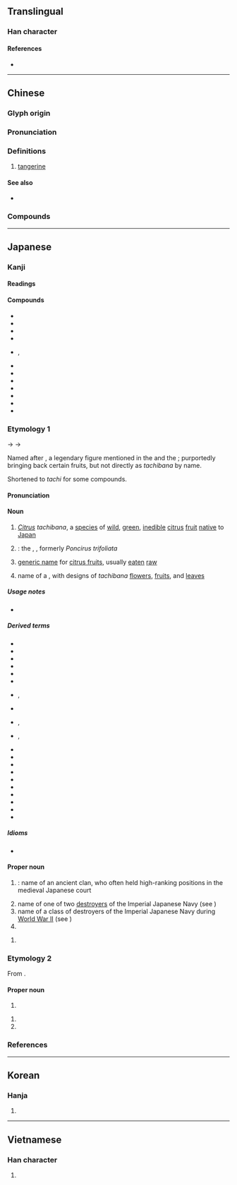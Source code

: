 {{also|桔}}
{{character info/new}}
==Translingual==

===Han character===
{{Han char|rn=75|rad=木|as=12|sn=16|four=47927|canj=DNHB|ids=⿰木矞}}

====References====
* {{Han ref|kx=0553.270|dkj=15551|dj=0942.100|hdz=21297.080|uh=6A58|ud=27224|bh=BEEF|bd=48879}}

----

==Chinese==
{{zh-forms}}

===Glyph origin===
{{Han etym}}

===Pronunciation===
{{zh-pron
|m=jú
|c=gwat1
|mn=qz,tw,xm:kiat/zz:kit
|mn_note=kiat/kit - vernacular (俗), 桔 is used in Taiwan
|mc=y
|oc=y
|ma=
|cat=n
}}

===Definitions===
{{zh-hanzi}}

# [[tangerine]]

====See also====
* {{zh-l|桔}}

===Compounds===
{{zh-der|橘柑|橘紅|橘黃|橘絡|橘子|千頭橘奴|南橘北枳|懷橘|柑橘|橘井|橘化為枳|橘奴|橘河|橘皮|橘酒|橘頌|橘餅|福橘|蜜橘|越橘|金橘}}

----

==Japanese==

===Kanji===
{{ja-kanji|grade=|rs=木12}}

====Readings====
{{ja-readings
|goon=きち
|kanon=きつ
|kun=たちばな-
}}

====Compounds====
{{der-top|Compounds}}
* {{ja-r|橘%皮|き%がわ|pos=the [[peel]] of the ''tachibana'' fruit}}
* {{ja-r|橘家 神道|^きっけ ^しんとう}}
* {{ja-r|橘中 の 楽しみ|きっちゅう の たのしみ}}
* {{ja-r|温州%橘|^うんしゅう%-きつ|pos=alternative name for ''[[Citrus unshiu]]''}}
* {{ja-r|柑橘|かんきつ}}, {{ja-r|柑橘%類|かんきつ%-るい|pos=[[citrus fruit]]s as a whole}}
* {{ja-r|月%橘|ゲッ%キツ|orange jessamine|pos=''[[Murraya paniculata]]''}}
* {{ja-r|源平藤橘|^げんぺいとうきつ|pos=the four major clans in the {{w|Nara period}}: [[Minamoto]], [[Taira]], [[Fujiwara]] and [[Tachibana]]}}
* {{ja-r|香橘|こうきつ}}
* {{ja-r|四季%橘|シキ%-キツ|[[calamondin]]|pos={{taxlink|Citrus × microcarpa|species|ver=180209}}}}
* {{ja-r|臭橘|しゅうきつ|pos=alternative name for the trifoliate orange}}
* {{ja-r|盧%橘|ろ%きつ}}
* {{ja-r|金橘|キンカン}}
{{der-bottom}}

===Etymology 1===
<div style="float:right;">
{{wp|lang=ja|タチバナ}}
{{wp|Citrus tachibana}}
</div>
{{ja-kanjitab|たちばな|yomi=k}}

{{IPAchar|/tadibana/}} → {{IPAchar|/tatibana/}} → {{IPAchar|/tat͡ɕibana/}}

Named after {{m|ja|田道間守|tr=Tajimamori||{{w|Tajimamori}}}}, a legendary figure mentioned in the ''{{w|Kojiki}}'' and the ''{{w|Nihon Shoki}}''; purportedly bringing back certain fruits, but not directly as ''tachibana'' by name.

Shortened to ''tachi'' for some compounds.

====Pronunciation====
{{ja-pron|y=k|たちばな|acc=2|acc_ref=DJR}}

====Noun====
{{ja-noun|たちばな|タチバナ}}

# ''[[Citrus]] tachibana'', a [[species]] of [[wild]], [[green]], [[inedible]] [[citrus]] [[fruit]] [[native]] to [[Japan]]
#: {{synonyms|ja|大和橘|tr=Yamato tachibana}}
#: {{hypernyms|ja|蜜柑|tr=mikan}}
# {{synonym of|lang=ja|唐橘|tr=kara-tachibana}}: the {{w|trifoliate orange}}, {{taxlink|Citrus trifoliata|species|ver=180209}}, formerly ''Poncirus trifoliata''
# {{lb|ja|historical|sort=たちはな}} [[generic name]] for [[citrus fruit]]s, usually [[eat]]en [[raw]]
# name of a {{m|ja|家紋|tr=kamon||family {{l|en|crest}}}}, with designs of ''tachibana'' [[flower]]s, [[fruit]]s, and [[leaf|leaves]]

=====Usage notes=====
* {{U:ja:biology|タチバナ}}

=====Derived terms=====
{{der-top}}
* {{ja-r|橘 を|たちばな を|pos=pillow word}}
* {{ja-r|橘 神道|^たちばな ^しんとう}}
* {{ja-r|橘%寺|^たちばな%-でら}}
* {{ja-r|橘%鳥|たちばな%-どり|lesser cuckoo}}
* {{ja-r|橘%擬|タチバナ%モドキ|pos={{taxlink|Pyracantha angustifolia|species|ver=180209}}}}
* {{ja-r|橘%屋|^たちばな%-や}}
* {{ja-r|橘%焼|たちばな%-やき|rom=-}}, {{ja-r|橘%焼き|たちばな%-やき}}
* {{ja-r|橘%湾|^たちばな%-わん}}
* {{ja-r|右近 の 橘|^うこん の ^たちばな}}, {{ja-r|御%階 の 橘|^み%はし の ^たちばな}}
* {{ja-r|弟橘%媛|^おとたちばな%-ひめ}}, {{ja-r|橘%媛|^たちばな%ひめ}}
* {{ja-r|枸橘|カラタチ|{{w|trifoliate orange}}|pos={{taxlink|Citrus trifoliata|species|ver=180209}}}}
* {{ja-r|唐%橘|カラ%-タチバナ}}
* {{ja-r|草%橘|クサ%-タチバナ}}
* {{ja-r|御%前 橘|^ゴ%ゼン タチバナ}}
* {{ja-r|酢%橘|ス%ダチ|{{w|sudachi}}|pos=''Citrus sudachi''}}
* {{ja-r|大明%橘|^タイミン%-タチバナ|{{taxlink|Myrsine neriifolia|species|ver=180209}}}}
* {{ja-r|花%橘|はな%-たちばな}}
* {{ja-r|姫%橘|ひめ%-たちばな}}
* {{ja-r|山%橘|やま%-たちばな}}
* {{ja-r|大和 橘|^やまと たちばな}}
{{der-bottom}}

=====Idioms=====
* {{ja-r|江南 の 橘 江北 の 枳 と なる|^こうなん の たちばな ^こうほく の からたち と なる}}

====Proper noun====
<div style="float:right;">
{{wp|lang=ja|橘氏}}
{{wp|Tachibana clan (kuge)}}
</div>
{{ja-pos|proper|たちばな}}

# {{short for|lang=ja|橘氏|tr=Tachibana uji|nodot=1}}: name of an ancient clan, who often held high-ranking positions in the medieval Japanese court
# name of one of two [[destroyer]]s of the Imperial Japanese Navy (see {{pedialite|Japanese destroyer Tachibana}})
# name of a class of destroyers of the Imperial Japanese Navy during [[World War II]] (see {{pedialite|Matsu-class destroyer}})
# {{surname|lang=ja|sort=たちはな}}

{{ja-pos|proper|たち}}

# {{surname|lang=ja|sort=たち}}

===Etymology 2===
From {{der|ja|ltc|sort=きち|-}} {{ltc-l|橘}}.

====Proper noun====
{{ja-pos|proper|きち}}

# {{surname|lang=ja|A=a|sort=きち}}

{{ja-pos|proper|きつ}}

# {{given name|female|lang=ja|A=a|sort=きつ}}
# {{surname|lang=ja|A=a|sort=きつ}}

===References===
<references/>

{{topics|ja|Citrus subfamily plants|Japan|sort=たちばな}}

----

==Korean==

===Hanja===
{{ko-hanja|hangeul=귤|eumhun=|rv=gyul|mr=kyul|y=kyul}}

# {{defn|lang=ko|sort=木12}}

----

==Vietnamese==

===Han character===
{{vi-hantu|[[quất]], [[quít]], [[quầng]], [[quắt]]|rs=木12}}

# {{defn|lang=vi|sort=木12}}